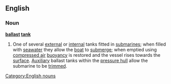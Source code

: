 ==English==
===Noun===
'''[[ballast]] [[tank]]'''
#One of several [[external]] or [[internal]] tanks fitted in [[submarine]]s; when filled with [[seawater]] they allow the [[boat]] to [[submerge]]; when emptied using [[compressed air]] [[buoyancy]] is restored and the vessel rises towards the [[surface]]. [[Auxiliary]] ballast tanks within the [[pressure hull]] allow the submarine to be [[trimmed]].
[[Category:English nouns]]